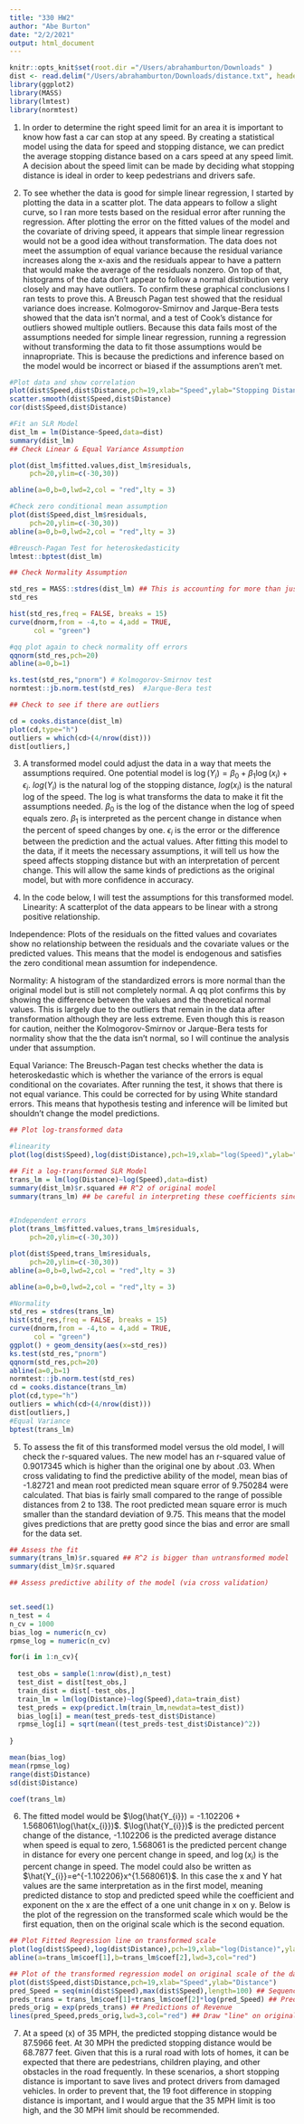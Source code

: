 ```yaml
---
title: "330 HW2"
author: "Abe Burton"
date: "2/2/2021"
output: html_document
---
```


```r
knitr::opts_knit$set(root.dir ="/Users/abrahamburton/Downloads" )
dist <- read.delim("/Users/abrahamburton/Downloads/distance.txt", header = T, stringsAsFactors = F,sep = " ")
library(ggplot2) 
library(MASS)
library(lmtest)
library(normtest)

```

1. In order to determine the right speed limit for an area it is important to know how fast a car can stop at any speed. By creating a statistical model using the data for speed and stopping distance, we can predict the average stopping distance based on a cars speed at any speed limit. A decision about the speed limit can be made by deciding what stopping distance is ideal in order to keep pedestrians and drivers safe.

2. To see whether the data is good for simple linear regression, I started by plotting the data in a scatter plot. The data appears to follow a slight curve, so I ran more tests based on the residual error after running the regression. After plotting the error on the fitted values of the model and the covariate of driving speed, it appears that simple linear regression would not be a good idea without transformation. The data does not meet the assumption of equal variance because the residual variance increases along the x-axis and the residuals appear to have a pattern that would make the average of the residuals nonzero. On top of that, histograms of the data don't appear to follow a normal distribution very closely and may have outliers. To confirm these graphical conclusions I ran tests to prove this. A Breusch Pagan test showed that the residual variance does increase. Kolmogorov-Smirnov and Jarque-Bera tests showed that the data isn't normal, and a test of Cook's distance for outliers showed multiple outliers. Because this data fails most of the assumptions needed for simple linear regression, running a regression without transforming the data to fit those assumptions would be innapropriate. This is because the predictions and inference based on the model would be incorrect or biased if the assumptions aren't met.
```r
#Plot data and show correlation
plot(dist$Speed,dist$Distance,pch=19,xlab="Speed",ylab="Stopping Distance")
scatter.smooth(dist$Speed,dist$Distance)
cor(dist$Speed,dist$Distance)

#Fit an SLR Model
dist_lm = lm(Distance~Speed,data=dist)
summary(dist_lm)
## Check Linear & Equal Variance Assumption 

plot(dist_lm$fitted.values,dist_lm$residuals,
     pch=20,ylim=c(-30,30))

abline(a=0,b=0,lwd=2,col = "red",lty = 3)

#Check zero conditional mean assumption
plot(dist$Speed,dist_lm$residuals,
     pch=20,ylim=c(-30,30))
abline(a=0,b=0,lwd=2,col = "red",lty = 3)

#Breusch-Pagan Test for heteroskedasticity
lmtest::bptest(dist_lm)

## Check Normality Assumption

std_res = MASS::stdres(dist_lm) ## This is accounting for more than just sigma. standardized residuals
std_res

hist(std_res,freq = FALSE, breaks = 15)
curve(dnorm,from = -4,to = 4,add = TRUE,
      col = "green")

#qq plot again to check normality off errors
qqnorm(std_res,pch=20)
abline(a=0,b=1)

ks.test(std_res,"pnorm") # Kolmogorov-Smirnov test
normtest::jb.norm.test(std_res)  #Jarque-Bera test

## Check to see if there are outliers

cd = cooks.distance(dist_lm)
plot(cd,type="h")
outliers = which(cd>(4/nrow(dist)))
dist[outliers,]

```
3. A transformed model could adjust the data in a way that meets the assumptions required. One potential model is $\log(Y_{i}) = \beta_{0} + \beta_{1}\log(x_{i})+\epsilon_{i}$. $log(Y_{i})$ is the natural log of the stopping distance, $log(x_{i})$ is the natural log of the speed. The log is what transforms the data to make it fit the assumptions needed. $\beta_{0}$ is the log of the distance when the log of speed equals zero. $\beta_{1}$ is interpreted as the percent change in distance when the percent of speed changes by one. $\epsilon_{i}$ is the error or the difference between the prediction and the actual values. After fitting this model to the data, if it meets the necessary assumptions, it will tell us how the speed affects stopping distance but with an interpretation of percent change. This will allow the same kinds of predictions as the original model, but with more confidence in accuracy.

4. In the code below, I will test the assumptions for this transformed model. 
Linearity: A scatterplot of the data appears to be linear with a strong positive relationship. 

Independence: Plots of the residuals on the fitted values and covariates show no relationship between the residuals and the covariate values or the predicted values. This means that the model is endogenous and satisfies the zero conditional mean assumtion for independence. 

Normality: A histogram of the standardized errors is more normal than the original model but is still not completely normal. A qq plot confirms this by showing the difference between the values and the theoretical normal values. This is largely due to the outliers that remain in the data after transformation although they are less extreme. Even though this is reason for caution, neither the  Kolmogorov-Smirnov or Jarque-Bera tests for normality show that the the data isn't normal, so I will continue the analysis under that assumption.

Equal Variance: The Breusch-Pagan test checks whether the data is heteroskedastic which is whether the variance of the errors is equal conditional on the covariates. After running the test, it shows that there is not equal variance. This could be corrected for by using White standard errors. This means that hypothesis testing and inference will be limited but shouldn't change the model predictions.
```r
## Plot log-transformed data

#linearity
plot(log(dist$Speed),log(dist$Distance),pch=19,xlab="log(Speed)",ylab="log(Distance")

## Fit a log-transformed SLR Model
trans_lm = lm(log(Distance)~log(Speed),data=dist)
summary(dist_lm)$r.squared ## R^2 of original model
summary(trans_lm) ## be careful in interpreting these coefficients since we transformed the data


#Independent errors
plot(trans_lm$fitted.values,trans_lm$residuals,
     pch=20,ylim=c(-30,30))

plot(dist$Speed,trans_lm$residuals,
     pch=20,ylim=c(-30,30))
abline(a=0,b=0,lwd=2,col = "red",lty = 3)

abline(a=0,b=0,lwd=2,col = "red",lty = 3)

#Normality
std_res = stdres(trans_lm)
hist(std_res,freq = FALSE, breaks = 15)
curve(dnorm,from = -4,to = 4,add = TRUE,
      col = "green")
ggplot() + geom_density(aes(x=std_res))
ks.test(std_res,"pnorm")
qqnorm(std_res,pch=20)
abline(a=0,b=1)
normtest::jb.norm.test(std_res)
cd = cooks.distance(trans_lm)
plot(cd,type="h")
outliers = which(cd>(4/nrow(dist)))
dist[outliers,]
#Equal Variance
bptest(trans_lm)
```
5. To assess the fit of this transformed model versus the old model, I will check the r-squared values. The new model has an r-squared value of 0.9017345 which is higher than the original one by about .03. When cross validating to find the predictive ability of the model, mean bias of -1.82721 and mean root predicted mean square error of 9.750284 were calculated. That bias is fairly small compared to the range of possible distances from 2 to 138. The root predicted mean square error is much smaller than the standard deviation of 9.75. This means that the model gives predictions that are pretty good since the bias and error are small for the data set.

```r

## Assess the fit
summary(trans_lm)$r.squared ## R^2 is bigger than untransformed model
summary(dist_lm)$r.squared

## Assess predictive ability of the model (via cross validation) 


set.seed(1)
n_test = 4
n_cv = 1000
bias_log = numeric(n_cv)
rpmse_log = numeric(n_cv)

for(i in 1:n_cv){
  
  test_obs = sample(1:nrow(dist),n_test)
  test_dist = dist[test_obs,]
  train_dist = dist[-test_obs,]
  train_lm = lm(log(Distance)~log(Speed),data=train_dist)
  test_preds = exp(predict.lm(train_lm,newdata=test_dist))
  bias_log[i] = mean(test_preds-test_dist$Distance)
  rpmse_log[i] = sqrt(mean((test_preds-test_dist$Distance)^2))
  
}

mean(bias_log)
mean(rpmse_log)
range(dist$Distance)
sd(dist$Distance)

coef(trans_lm)
```
6. The fitted model would be $\log(\hat{Y_{i}}) = -1.102206 + 1.568061\log(\hat{x_{i}})$. $\log(\hat{Y_{i}})$ is the predicted percent change of the distance, -1.102206 is the predicted average distance when speed is equal to zero, 1.568061 is the predicted percent change in distance for every one percent change in speed, and $\log(x_{i})$ is the percent change in speed. The model could also be written as $\hat{Y_{i}}=e^{-1.102206}x^{1.568061}$. In this case the x and Y hat values are the same interpretation as in the first model, meaning predicted distance to stop and predicted speed while the coefficient and exponent on the x are the effect of a one unit change in x on y. Below is the plot of the regression on the transformed scale which would be the first equation, then on the original scale which is the second equation. 
```r
## Plot Fitted Regression line on transformed scale
plot(log(dist$Speed),log(dist$Distance),pch=19,xlab="log(Distance)",ylab="log(Pages)")
abline(a=trans_lm$coef[1],b=trans_lm$coef[2],lwd=3,col="red")

## Plot of the transformed regression model on original scale of the data
plot(dist$Speed,dist$Distance,pch=19,xlab="Speed",ylab="Distance")
pred_Speed = seq(min(dist$Speed),max(dist$Speed),length=100) ## Sequence (seq) of Pages of Advertising that I'm interested in predicting revenue    
preds_trans = trans_lm$coef[1]+trans_lm$coef[2]*log(pred_Speed) ## Prediction of log(Rev)
preds_orig = exp(preds_trans) ## Predictions of Revenue
lines(pred_Speed,preds_orig,lwd=3,col="red") ## Draw "line" on original scale of data
```

7. At a speed (x) of 35 MPH, the predicted stopping distance would be 87.5966 feet. At 30 MPH the predicted stopping distance would be 68.7877 feet. Given that this is a rural road with lots of homes, it can be expected that there are pedestrians, children playing, and other obstacles in the road frequently. In these scenarios, a short stopping distance is important to save lives and protect drivers from damaged vehicles. In order to prevent that, the 19 foot difference in stopping distance is important, and I would argue that the 35 MPH limit is too high, and the 30 MPH limit should be recommended.